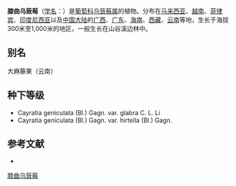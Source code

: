 {{Speciesbox
| name = 膝曲乌蔹莓
| status = 
| status_system = 
| image =
| genus = Cayratia
| species = geniculata
| authority = (Bl.) Gagnep.
}}

'''膝曲乌蔹莓'''（[[学名|学名]]：{{lang|la|''Cayratia geniculata''}}）是[[葡萄科|葡萄科]][[乌蔹莓属|乌蔹莓属]]的植物。分布在[[马来西亚|马来西亚]]、[[越南|越南]]、[[菲律宾|菲律宾]]、[[印度尼西亚|印度尼西亚]]以及[[中国大陆|中国大陆]]的[[广西|广西]]、[[广东|广东]]、[[海南|海南]]、[[西藏|西藏]]、[[云南|云南]]等地，生长于海拔300米至1,000米的地区，一般生长在山谷溪边林中。

== 别名 ==
大麻藤果（云南）

== 种下等级 ==
* Cayratia geniculata (Bl.) Gagn. var. glabra C. L. Li
* Cayratia geniculata (Bl.) Gagn. var. hirtella (Bl.) Gagn.

== 参考文献 ==
<div class="references-small">
* {{cite web| url =http://www.bioinfo.cn/db05/KmzwSpecies.php?action=view&id=23892| title =膝曲乌蔹莓| work =《中国高等植物数据库全库》| publisher =中国科学院微生物研究所| author =昆明植物研究所| accessdate =2009-02-25| deadurl =yes| archiveurl =https://web.archive.org/web/20160305073706/http://www.bioinfo.cn/db05/KmzwSpecies.php?action=view&id=23892| archivedate =2016-03-05}}
</div>
{{Taxonbar|from=Q5055440}}

[[Category:乌蔹莓属|膝曲乌蔹莓]]


{{Vitaceae-stub}}